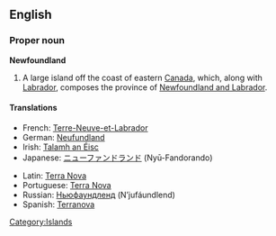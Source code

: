 ==English==
{{wikipedia}}
===Proper noun===
'''Newfoundland'''

#A large island off the coast of eastern [[Canada]], which, along with [[Labrador]], composes the province of [[Newfoundland and Labrador]].

====Translations====
{{top}}
*French: [[Terre-Neuve-et-Labrador]] {{m}}
*German: [[Neufundland]] {{n}}
*Irish: [[Talamh an Éisc]]
*Japanese: [[ニューファンドランド]] (Nyū-Fandorando)
{{mid}}
*Latin: [[Terra Nova]] {{f}}
*Portuguese: [[Terra Nova]] {{f}}
*Russian: [[Ньюфаундленд]] (N’jufáundlend) {{m}}
*Spanish: [[Terranova]] {{f}}
{{bottom}}

[[Category:Islands]]